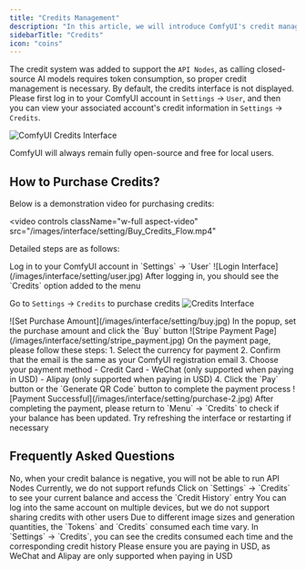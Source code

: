 ```yaml
---
title: "Credits Management"
description: "In this article, we will introduce ComfyUI's credit management features, including how to obtain, use, and view credits."
sidebarTitle: "Credits"
icon: "coins"
---
```


The credit system was added to support the `API Nodes`, as calling closed-source AI models requires token consumption, so proper credit management is necessary. By default, the credits interface is not displayed. Please first log in to your ComfyUI account in `Settings` -> `User`, and then you can view your associated account's credit information in `Settings` -> `Credits`.

![ComfyUI Credits Interface](/images/interface/setting/menu-credits.jpg)

<Note>
ComfyUI will always remain fully open-source and free for local users.
</Note>

## How to Purchase Credits?

Below is a demonstration video for purchasing credits:

<video
  controls
  className="w-full aspect-video"
  src="/images/interface/setting/Buy_Credits_Flow.mp4"
></video>

Detailed steps are as follows:

<Steps>

<Step title="Log in to your ComfyUI account">
Log in to your ComfyUI account in `Settings` -> `User`
![Login Interface](/images/interface/setting/user.jpg)
</Step>

<Step title="Go to `Settings` -> `Credits` to purchase credits">
After logging in, you should see the `Credits` option added to the menu

Go to `Settings` -> `Credits` to purchase credits
![Credits Interface](/images/interface/setting/purchase-1.jpg)
</Step>

<Step title="Set the amount of credits to purchase">
![Set Purchase Amount](/images/interface/setting/buy.jpg)
In the popup, set the purchase amount and click the `Buy` button
</Step>

<Step title="Make payment through Stripe">
![Stripe Payment Page](/images/interface/setting/stripe_payment.jpg)
On the payment page, please follow these steps:
1. Select the currency for payment
2. Confirm that the email is the same as your ComfyUI registration email
3. Choose your payment method
  - Credit Card
  - WeChat (only supported when paying in USD)
  - Alipay (only supported when paying in USD)
4. Click the `Pay` button or the `Generate QR Code` button to complete the payment process
</Step>

<Step title="Complete payment and check your credit balance">
![Payment Successful](/images/interface/setting/purchase-2.jpg)
After completing the payment, please return to `Menu` -> `Credits` to check if your balance has been updated. Try refreshing the interface or restarting if necessary
</Step>

</Steps>

## Frequently Asked Questions

<AccordionGroup>
  <Accordion title="Can credits go negative?">
    No, when your credit balance is negative, you will not be able to run API Nodes
  </Accordion>

  <Accordion title="Can I get a refund for unused credits?">
  Currently, we do not support refunds
  </Accordion>
    <Accordion title="How do I check my current balance and usage?">
  Click on `Settings` -> `Credits` to see your current balance and access the `Credit History` entry
  </Accordion>

<Accordion title="Can I share my credits with other users?">
  You can log into the same account on multiple devices, but we do not support sharing credits with other users
  </Accordion>

  <Accordion title="How do I know how many credits I've consumed each time?">
  Due to different image sizes and generation quantities, the `Tokens` and `Credits` consumed each time vary. In `Settings` -> `Credits`, you can see the credits consumed each time and the corresponding credit history
  </Accordion>

  <Accordion title="Why don't I see WeChat or Alipay payment options?">
  Please ensure you are paying in USD, as WeChat and Alipay are only supported when paying in USD
  </Accordion>
</AccordionGroup>